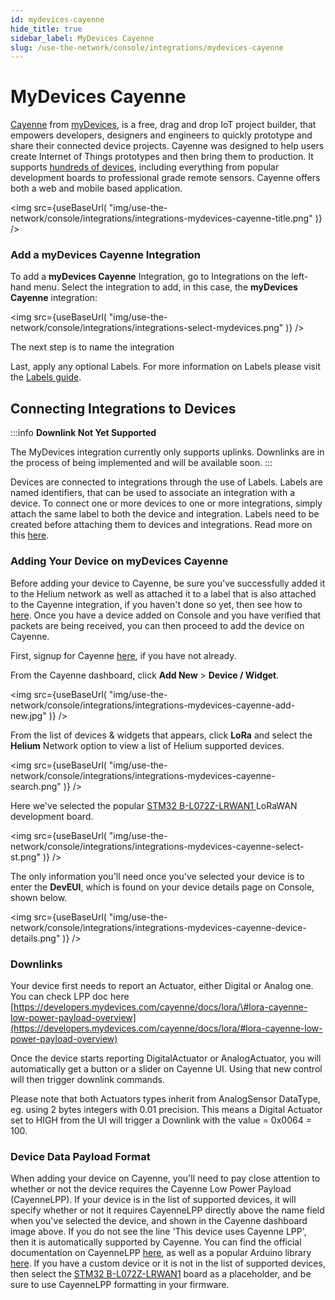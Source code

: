 ```yaml
---
id: mydevices-cayenne
hide_title: true
sidebar_label: MyDevices Cayenne
slug: /use-the-network/console/integrations/mydevices-cayenne
---
```



# MyDevices Cayenne

[Cayenne](https://developers.mydevices.com/cayenne/features/) from [myDevices](https://mydevices.com/), is a free, drag and drop IoT project builder, that empowers developers, designers and engineers to quickly prototype and share their connected device projects. Cayenne was designed to help users create Internet of Things prototypes and then bring them to production. It supports [hundreds of devices](https://developers.mydevices.com/cayenne/supported-hardware/), including everything from popular development boards to professional grade remote sensors. Cayenne offers both a web and mobile based application. 

<img
  src={useBaseUrl(
    "img/use-the-network/console/integrations/integrations-mydevices-cayenne-title.png"
  )}
/>

### Add a myDevices Cayenne Integration

To add a **myDevices Cayenne** Integration, go to Integrations on the left-hand menu. Select the integration to add, in this case, the **myDevices Cayenne** integration:

<img
  src={useBaseUrl(
    "img/use-the-network/console/integrations/integrations-select-mydevices.png"
  )}
/>

The next step is to name the integration

Last, apply any optional Labels. For more information on Labels please visit the [Labels guide](../labels).

## Connecting Integrations to Devices

:::info
**Downlink Not Yet Supported**

The MyDevices integration currently only supports uplinks. Downlinks are in the process of being implemented and will be available soon.
:::

Devices are connected to integrations through the use of Labels. Labels are named identifiers, that can be used to associate an integration with a device. To connect one or more devices to one or more integrations, simply attach the same label to both the device and integration. Labels need to be created before attaching them to devices and integrations. Read more on this [here](../labels).

### Adding Your Device on myDevices Cayenne 

Before adding your device to Cayenne, be sure you've successfully added it to the Helium network as well as attached it to a label that is also attached to the Cayenne integration, if you haven't done so yet, then see how to [here](../adding-devices).  Once you have a device added on Console and you have verified that packets are being received, you can then proceed to add the device on Cayenne.

First, signup for Cayenne [here](https://developers.mydevices.com/cayenne/signup/), if you have not already.

From the Cayenne dashboard, click **Add New** &gt; **Device / Widget**.

<img
  src={useBaseUrl(
    "img/use-the-network/console/integrations/integrations-mydevices-cayenne-add-new.jpg"
  )}
/>

From the list of devices & widgets that appears, click **LoRa** and select the **Helium** Network option to view a list of Helium supported devices. 

<img
  src={useBaseUrl(
    "img/use-the-network/console/integrations/integrations-mydevices-cayenne-search.png"
  )}
/>

Here we've selected the popular [STM32 B-L072Z-LRWAN1 ](https://www.st.com/en/evaluation-tools/b-l072z-lrwan1.html)LoRaWAN development board. 

<img
  src={useBaseUrl(
    "img/use-the-network/console/integrations/integrations-mydevices-cayenne-select-st.png"
  )}
/>

The only information you'll need once you've selected your device is to enter the **DevEUI**, which is found on your device details page on Console,  shown below.

<img
  src={useBaseUrl(
    "img/use-the-network/console/integrations/integrations-mydevices-cayenne-device-details.png"
  )}
/>

### Downlinks

Your device first needs to report an Actuator, either Digital or Analog one. You can check LPP doc here [https://developers.mydevices.com/cayenne/docs/lora/\#lora-cayenne-low-power-payload-overview](https://developers.mydevices.com/cayenne/docs/lora/#lora-cayenne-low-power-payload-overview)

Once the device starts reporting DigitalActuator or AnalogActuator, you will automatically get a button or a slider on Cayenne UI. Using that new control will then trigger downlink commands.

Please note that both Actuators types inherit from AnalogSensor DataType, eg. using 2 bytes integers with 0.01 precision. This means a Digital Actuator set to HIGH from the UI will trigger a Downlink with the value = 0x0064 = 100.

### Device Data Payload Format 

When adding your device on Cayenne, you'll need to pay close attention to whether or not the device requires the Cayenne Low Power Payload \(CayenneLPP\). If your device is in the list of supported devices, it will specify whether or not it requires CayenneLPP directly above the name field when you've selected the device, and shown in the Cayenne dashboard image above.  If you do not see the line 'This device uses Cayenne LPP', then it is automatically supported by Cayenne. You can find the official documentation on CayenneLPP [here](https://developers.mydevices.com/cayenne/docs/lora/#lora-cayenne-low-power-payload), as well as a popular Arduino library [here](https://github.com/ElectronicCats/CayenneLPP). If you have a custom device or it is not in the list of supported devices, then select the  [STM32 B-L072Z-LRWAN1](https://www.st.com/en/evaluation-tools/b-l072z-lrwan1.html) board as a placeholder, and be sure to use CayenneLPP formatting in your firmware. 